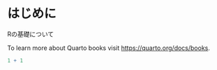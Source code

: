 # はじめに {.unnumbered}

Rの基礎について

To learn more about Quarto books visit <https://quarto.org/docs/books>.

```r
1 + 1
```
